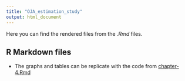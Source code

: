 ```yaml
---
title: "OJA_estimation_study"
output: html_document
---
```


Here you can find the rendered files from the *.Rmd* files. 

## R Markdown files 

 - The graphs and tables can be replicate with the code from [chapter-4.Rmd](chapter-4.html)